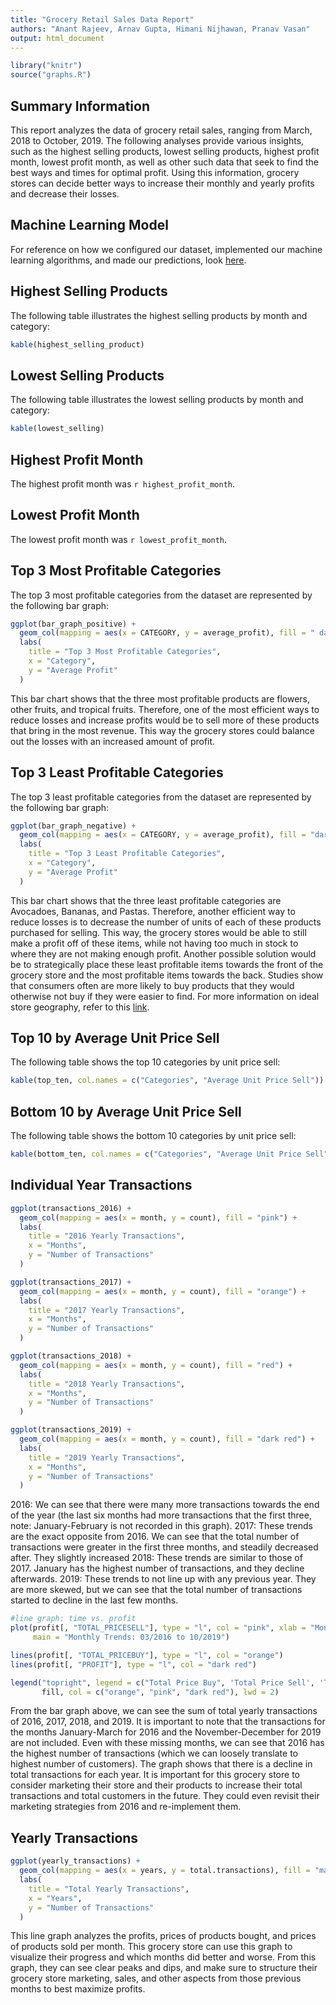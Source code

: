 ```yaml
---
title: "Grocery Retail Sales Data Report"
authors: "Anant Rajeev, Arnav Gupta, Himani Nijhawan, Pranav Vasan"
output: html_document
---
```


```r
library("knitr")
source("graphs.R")
```

## Summary Information
This report analyzes the data of grocery retail sales, ranging from March, 2018 to October, 2019. The following analyses provide various insights, such as the highest selling products, lowest selling products, highest profit month, lowest profit month, as well as other such data that seek to find the best ways and times for optimal profit. Using this information, grocery stores can decide better ways to increase their monthly and yearly profits and decrease their losses.

## Machine Learning Model
For reference on how we configured our dataset, implemented our machine learning algorithms, and made our predictions, look [here](https://anantr98.github.io/DataFave/ML.html).

## Highest Selling Products

The following table illustrates the highest selling products by month and category: 
```r
kable(highest_selling_product)
```


## Lowest Selling Products

The following table illustrates the lowest selling products by month and category:

```r
kable(lowest_selling)
```



## Highest Profit Month

The highest profit month was `r highest_profit_month`.

## Lowest Profit Month

The lowest profit month was `r lowest_profit_month`.


## Top 3 Most Profitable Categories

The top 3 most profitable categories from the dataset are represented by the following bar graph:
```r
ggplot(bar_graph_positive) +
  geom_col(mapping = aes(x = CATEGORY, y = average_profit), fill = " dark orange") +
  labs(
    title = "Top 3 Most Profitable Categories",
    x = "Category",
    y = "Average Profit"
  )
```

This bar chart shows that the three most profitable products are flowers, other fruits, and tropical fruits. Therefore, one of the most efficient ways to reduce losses and increase profits would be to sell more of these products that bring in the most revenue. This way the grocery stores could balance out the losses with an increased amount of profit. 

## Top 3 Least Profitable Categories

The top 3 least profitable categories from the dataset are represented by the following bar graph:

```r
ggplot(bar_graph_negative) +
  geom_col(mapping = aes(x = CATEGORY, y = average_profit), fill = "dark red") +
  labs(
    title = "Top 3 Least Profitable Categories",
    x = "Category",
    y = "Average Profit"
  )
```

This bar chart shows that the three least profitable categories are Avocadoes, Bananas, and Pastas. Therefore, another efficient way to reduce losses is to decrease the number of units of each of these products purchased for selling. This way, the grocery stores would be able to still make a profit off of these items, while not having too much in stock to where they are not making enough profit. Another possible solution would be to strategically place these least profitable items towards the front of the grocery store and the most profitable items towards the back. Studies show that consumers often are more likely to buy products that they would otherwise not buy if they were easier to find. For more information on ideal store geography, refer to this [link](https://www.realsimple.com/food-recipes/shopping-storing/more-shopping-storing/grocery-store-layout).



## Top 10 by Average Unit Price Sell

The following table shows the top 10 categories by unit price sell:

```r
kable(top_ten, col.names = c("Categories", "Average Unit Price Sell"))

```


## Bottom 10 by Average Unit Price Sell

The following table shows the bottom 10 categories by unit price sell:

```r
kable(bottom_ten, col.names = c("Categories", "Average Unit Price Sell"))

```



## Individual Year Transactions
```r
ggplot(transactions_2016) +
  geom_col(mapping = aes(x = month, y = count), fill = "pink") +
  labs(
    title = "2016 Yearly Transactions",
    x = "Months",
    y = "Number of Transactions"
  )
```

```r
ggplot(transactions_2017) +
  geom_col(mapping = aes(x = month, y = count), fill = "orange") +
  labs(
    title = "2017 Yearly Transactions",
    x = "Months",
    y = "Number of Transactions"
  )
```

```r
ggplot(transactions_2018) +
  geom_col(mapping = aes(x = month, y = count), fill = "red") +
  labs(
    title = "2018 Yearly Transactions",
    x = "Months",
    y = "Number of Transactions"
  )
```

```r
ggplot(transactions_2019) +
  geom_col(mapping = aes(x = month, y = count), fill = "dark red") +
  labs(
    title = "2019 Yearly Transactions",
    x = "Months",
    y = "Number of Transactions"
  )
```


2016: We can see that there were many more transactions towards the end of the year (the last six months had more transactions that the first three, note: January-February is not recorded in this graph). 
2017: These trends are the exact opposite from 2016. We can see that the total number of transactions were greater in the first three months, and steadily decreased after. They slightly increased 
2018: These trends are similar to those of 2017. January has the highest number of transactions, and they decline afterwards. 
2019: These trends to not line up with any previous year. They are more skewed, but we can see that the total number of transactions started to decline in the last few months.

```r
#line graph: time vs. profit
plot(profit[, "TOTAL_PRICESELL"], type = "l", col = "pink", xlab = "Month", ylab = "Dollars",
     main = "Monthly Trends: 03/2016 to 10/2019")

lines(profit[, "TOTAL_PRICEBUY"], type = "l", col = "orange")
lines(profit[, "PROFIT"], type = "l", col = "dark red")

legend("topright", legend = c("Total Price Buy", 'Total Price Sell', 'Total Profit'),
       fill, col = c("orange", "pink", "dark red"), lwd = 2)
```


From the bar graph above, we can see the sum of total yearly transactions of 2016, 2017, 2018, and 2019. It is important to note that the transactions for the months January-March for 2016 and the November-December for 2019 are not included. Even with these missing months, we can see that 2016 has the highest number of transactions (which we can loosely translate to highest number of customers). The graph shows that there is a decline in total transactions for each year. It is important for this grocery store to consider marketing their store and their products to increase their total transactions and total customers in the future. They could even revisit their marketing strategies from 2016 and re-implement them.



## Yearly Transactions

```r
ggplot(yearly_transactions) +
  geom_col(mapping = aes(x = years, y = total.transactions), fill = "maroon") +
  labs(
    title = "Total Yearly Transactions",
    x = "Years",
    y = "Number of Transactions"
  )
```

This line graph analyzes the profits, prices of products bought, and prices of products sold per month. This grocery store can use this graph to visualize their progress and which months did better and worse. From this graph, they can see clear peaks and dips, and make sure to structure their grocery store marketing, sales, and other aspects from those previous months to best maximize profits.